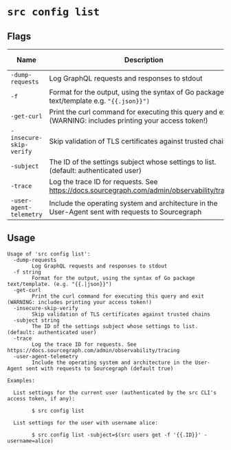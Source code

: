 # `src config list`


## Flags

|          Name           |                                               Description                                                | Default Value |
| ----------------------- | -------------------------------------------------------------------------------------------------------- | ------------- |
| `-dump-requests`        | Log GraphQL requests and responses to stdout                                                             | `false`       |
| `-f`                    | Format for the output, using the syntax of Go package text/template e.g. `"{{.json}}")`                  |               |
| `-get-curl`             | Print the curl command for executing this query and exit (WARNING: includes printing your access token!) | `false`       |
| `-insecure-skip-verify` | Skip validation of TLS certificates against trusted chains                                               | `false`       |
| `-subject`              | The ID of the settings subject whose settings to list. (default: authenticated user)                     |               |
| `-trace`                | Log the trace ID for requests. See https://docs.sourcegraph.com/admin/observability/tracing              | `false`       |
| `-user-agent-telemetry` | Include the operating system and architecture in the User-Agent sent with requests to Sourcegraph        | `true`        |


## Usage

```
Usage of 'src config list':
  -dump-requests
    	Log GraphQL requests and responses to stdout
  -f string
    	Format for the output, using the syntax of Go package text/template. (e.g. "{{.|json}}")
  -get-curl
    	Print the curl command for executing this query and exit (WARNING: includes printing your access token!)
  -insecure-skip-verify
    	Skip validation of TLS certificates against trusted chains
  -subject string
    	The ID of the settings subject whose settings to list. (default: authenticated user)
  -trace
    	Log the trace ID for requests. See https://docs.sourcegraph.com/admin/observability/tracing
  -user-agent-telemetry
    	Include the operating system and architecture in the User-Agent sent with requests to Sourcegraph (default true)

Examples:

  List settings for the current user (authenticated by the src CLI's access token, if any):

    	$ src config list

  List settings for the user with username alice:

    	$ src config list -subject=$(src users get -f '{{.ID}}' -username=alice)



```
